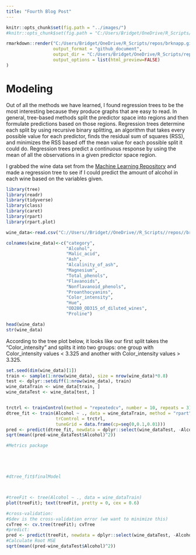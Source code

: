 ```yaml
---
title: "Fourth Blog Post"
---
```



```r
knitr::opts_chunk$set(fig.path = "../images/")
#knitr::opts_chunk$set(fig.path = "C:/Users/Bridget/OneDrive/R_Scripts/repos/brknapp.github.io/images")

```

```r
rmarkdown::render("C:/Users/Bridget/OneDrive/R_Scripts/repos/brknapp.github.io/_Rmd/2022-07-21-fourth-blog-post.Rmd",
                  output_format = "github_document",
                  output_dir = "C:/Users/Bridget/OneDrive/R_Scripts/repos/brknapp.github.io/_posts/",
                  output_options = list(html_preview=FALSE) 
)
```

# Modeling

Out of all the methods we have learned, I found regression trees to be the most interesting because they produce graphs that are easy to read. In general, tree-based methods split the predictor space into regions and then formulate predictions based on those regions. Regression trees determine each split by using recursive binary splitting, an algorithm that takes every possible value for each predictor, finds the residual sum of squares (RSS), and minimizes the RSS based off the mean value for each possible split it could do. Regression trees predict a continuous response by using the mean of all the observations in a given predictor space region. 

I grabbed the wine data set from the [Machine Learning Repository](https://archive.ics.uci.edu/ml/index.php) and made a regression tree to see if I could predict the amount of alcohol in each wine based on the variables given.



```r
library(tree)
library(readr)
library(tidyverse)
library(class)
library(caret)
library(rpart)
library(rpart.plot)
```

```r
wine_data<-read.csv("C://Users//Bridget//OneDrive//R_Scripts//repos//brknapp.github.io//wine.data")

colnames(wine_data)<-c("category",
                       "Alcohol",
                       "Malic_acid",
                       "Ash",
                       "Alcalinity_of_ash",
                       "Magnesium",
                       "Total_phenols",
                       "Flavanoids",
                       "Nonflavanoid_phenols",
                       "Proanthocyanins",
                       "Color_intensity",
                       "Hue",
                       "OD280_OD315_of_diluted_wines",
                       "Proline") 
```

```r
head(wine_data)
str(wine_data)
```

According to the tree plot below, it looks like our first split takes the "Color_intensity" and splits it into two groups: one group with Color_intensity values < 3.325 and another with Color_intensity values > 3.325.

```r
set.seed(dim(wine_data)[1])
train <- sample(1:nrow(wine_data), size = nrow(wine_data)*0.8)
test <- dplyr::setdiff(1:nrow(wine_data), train)
wine_dataTrain <- wine_data[train, ]
wine_dataTest <- wine_data[test, ]


trctrl <- trainControl(method = "repeatedcv", number = 10, repeats = 3)
dtree_fit <- train(Alcohol ~ ., data = wine_dataTrain, method = "rpart",
                   trControl = trctrl,
                   tuneGrid = data.frame(cp=seq(0,0.1,0.01)))
pred <- predict(dtree_fit, newdata = dplyr::select(wine_dataTest, -Alcohol))
sqrt(mean((pred-wine_dataTest$Alcohol)^2))

#Metrics package





#dtree_fit$finalModel



#treeFit <- tree(Alcohol ~ ., data = wine_dataTrain)
plot(treeFit); text(treeFit, pretty = 0, cex = 0.6)
```

```r
#cross-validation:
#$dev is the cross-validation error (we want to minimize this)
cvTree <- cv.tree(treeFit); cvTree
#predict:
pred <- predict(treeFit, newdata = dplyr::select(wine_dataTest, -Alcohol))
#Calculate Root MSE
sqrt(mean((pred-wine_dataTest$Alcohol)^2))
```